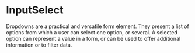 
# InputSelect

Dropdowns are a practical and versatile form element. They present a list of options from which a user can select one option, or several. A selected option can represent a value in a form, or can be used to offer additional information or to filter data.

<Tabs>
    <Tabs.Tab title="Overview" ><Overview components={props.components} /></Tabs.Tab>
    <Tabs.Tab title="Guidelines" ><Guidelines components={props.components} /></Tabs.Tab>
    <Tabs.Tab title="APIs" ><Api components={props.components} /></Tabs.Tab>
</Tabs>
